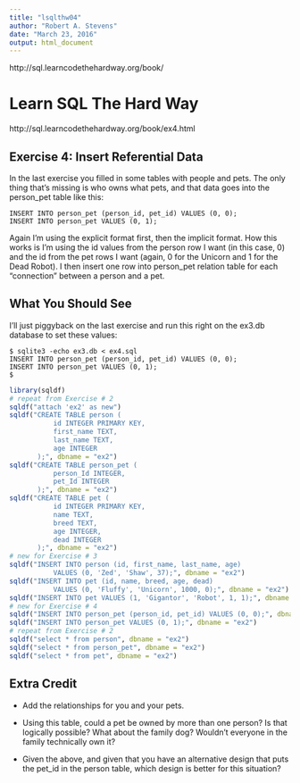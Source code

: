 ```yaml
---
title: "lsqlthw04"
author: "Robert A. Stevens"
date: "March 23, 2016"
output: html_document
---
```


http://sql.learncodethehardway.org/book/

# Learn SQL The Hard Way

http://sql.learncodethehardway.org/book/ex4.html

## Exercise 4: Insert Referential Data

In the last exercise you filled in some tables with people and pets. The only thing that's missing is who owns what pets, and that data goes into the person_pet table like this:

    INSERT INTO person_pet (person_id, pet_id) VALUES (0, 0);
    INSERT INTO person_pet VALUES (0, 1);

Again I'm using the explicit format first, then the implicit format. How this works is I'm using the id values from the person row I want (in this case, 0) and the id from the pet rows I want (again, 0 for the Unicorn and 1 for the Dead Robot). I then insert one row into person_pet relation table for each "connection" between a person and a pet.

## What You Should See

I'll just piggyback on the last exercise and run this right on the ex3.db database to set these values:

    $ sqlite3 -echo ex3.db < ex4.sql
    INSERT INTO person_pet (person_id, pet_id) VALUES (0, 0);
    INSERT INTO person_pet VALUES (0, 1);
    $

```r
library(sqldf)
# repeat from Exercise # 2
sqldf("attach 'ex2' as new")
sqldf("CREATE TABLE person (
           id INTEGER PRIMARY KEY,
           first_name TEXT,
           last_name TEXT,
           age INTEGER
       );", dbname = "ex2")
sqldf("CREATE TABLE person_pet (
           person_Id INTEGER,
           pet_Id INTEGER
       );", dbname = "ex2")
sqldf("CREATE TABLE pet (
           id INTEGER PRIMARY KEY,
           name TEXT,
           breed TEXT,
           age INTEGER,
           dead INTEGER
       );", dbname = "ex2")
# new for Exercise # 3
sqldf("INSERT INTO person (id, first_name, last_name, age) 
           VALUES (0, 'Zed', 'Shaw', 37);", dbname = "ex2")
sqldf("INSERT INTO pet (id, name, breed, age, dead)
           VALUES (0, 'Fluffy', 'Unicorn', 1000, 0);", dbname = "ex2")
sqldf("INSERT INTO pet VALUES (1, 'Gigantor', 'Robot', 1, 1);", dbname = "ex2")
# new for Exercise # 4
sqldf("INSERT INTO person_pet (person_id, pet_id) VALUES (0, 0);", dbname = "ex2")
sqldf("INSERT INTO person_pet VALUES (0, 1);", dbname = "ex2")
# repeat from Exercise # 2
sqldf("select * from person", dbname = "ex2")
sqldf("select * from person_pet", dbname = "ex2")
sqldf("select * from pet", dbname = "ex2")
```

## Extra Credit

- Add the relationships for you and your pets.

- Using this table, could a pet be owned by more than one person? Is that logically possible? What about the family dog? Wouldn't everyone in the family technically own it?

- Given the above, and given that you have an alternative design that puts the pet_id in the person table, which design is better for this situation?

